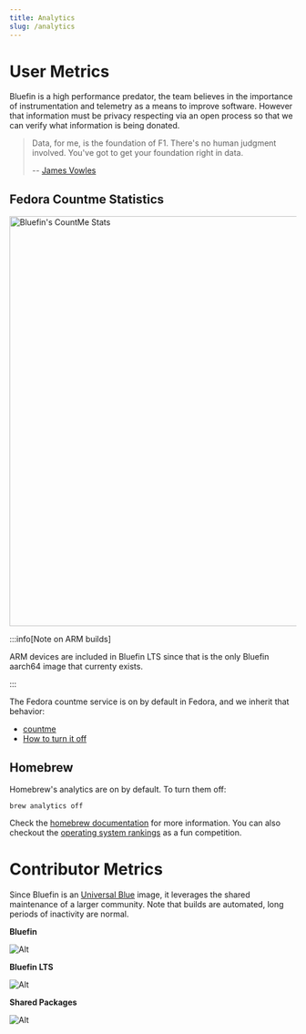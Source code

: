 ```yaml
---
title: Analytics
slug: /analytics
---
```


# User Metrics

Bluefin is a high performance predator, the team believes in the importance of instrumentation and telemetry as a means to improve software. However that information must be privacy respecting via an open process so that we can verify what information is being donated.

> Data, for me, is the foundation of F1. There's no human judgment involved. You've got to get your foundation right in data.
>
> -- [James Vowles](https://www.youtube.com/watch?v=nYzwvTSffiY&t=1025s)

## Fedora Countme Statistics

<img
  src="https://raw.githubusercontent.com/ublue-os/countme/refs/heads/main/growth_bluefins.svg"
  alt="Bluefin's CountMe Stats"
  decoding="async"
  loading="lazy"
  width="1280"
  height="720"
/>

:::info[Note on ARM builds]

ARM devices are included in Bluefin LTS since that is the only Bluefin aarch64 image that currenty exists.

:::

The Fedora countme service is on by default in Fedora, and we inherit that behavior:

- [countme](https://github.com/wgwoods/fedora-countme-data)
- [How to turn it off](https://coreos.github.io/rpm-ostree/countme/)

## Homebrew

Homebrew's analytics are on by default. To turn them off:

```
brew analytics off
```

Check the [homebrew documentation](https://docs.brew.sh/Analytics) for more information. You can also checkout the [operating system rankings](https://formulae.brew.sh/analytics/os-version/30d/) as a fun competition.

# Contributor Metrics

Since Bluefin is an [Universal Blue](https://universal-blue.org) image, it leverages the shared maintenance of a larger community. Note that builds are automated, long periods of inactivity are normal.

**Bluefin**

![Alt](https://repobeats.axiom.co/api/embed/40b85b252bf6ea25eb90539d1adcea013ccae69a.svg "Repobeats analytics image")

**Bluefin LTS**

![Alt](https://repobeats.axiom.co/api/embed/3e29c59ccd003fe1939ce0bdfccdee2b14203541.svg "Repobeats analytics image")

**Shared Packages**

![Alt](https://repobeats.axiom.co/api/embed/8bde34be4a2fcd7f506672742563f330d0b6b240.svg "Repobeats analytics image")
